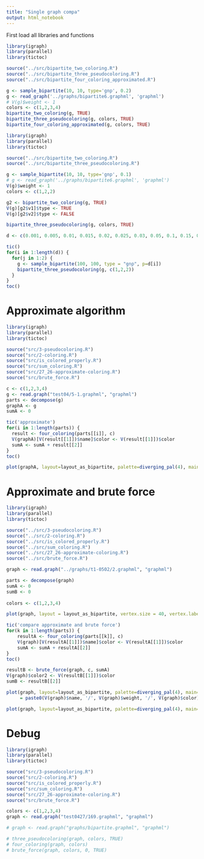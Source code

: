 ```yaml
---
title: "Single graph compa"
output: html_notebook
---
```


First load all libraries and functions

```r
library(igraph)
library(parallel)
library(tictoc)

source("../src/bipartite_two_coloring.R")
source("../src/bipartite_three_pseudocoloring.R")
source("../src/bipartite_four_coloring_approximated.R")

g <- sample_bipartite(10, 10, type='gnp', 0.2)
g <- read_graph('../graphs/bipartite6.graphml', 'graphml')
# V(g)$weight <- 1
colors <- c(1,2,3,4)
bipartite_two_coloring(g, TRUE)
bipartite_three_pseudocoloring(g, colors, TRUE)
bipartite_four_coloring_approximated(g, colors, TRUE)
```
```r
library(igraph)
library(parallel)
library(tictoc)

source("../src/bipartite_two_coloring.R")
source("../src/bipartite_three_pseudocoloring.R")

g <- sample_bipartite(10, 10, type='gnp', 0.1)
# g <- read_graph('../graphs/bipartite6.graphml', 'graphml')
V(g)$weight <- 1
colors <- c(1,2,2)

g2 <- bipartite_two_coloring(g, TRUE)
V(g)[g2$v1]$type <- TRUE
V(g)[g2$v2]$type <- FALSE

bipartite_three_pseudocoloring(g, colors, TRUE)
```
```r
d <- c(0.001, 0.005, 0.01, 0.015, 0.02, 0.025, 0.03, 0.05, 0.1, 0.15, 0.2)

tic()
for(i in 1:length(d)) {
  for(j in 1:2) {
    g <- sample_bipartite(100, 100, type = "gnp", p=d[i])
    bipartite_three_pseudocoloring(g, c(1,2,2))
  }
}
toc()
```
# Approximate algorithm

```r
library(igraph)
library(parallel)
library(tictoc)

source("src/3-pseudocoloring.R")
source("src/2-coloring.R")
source("src/is_colored_properly.R")
source("src/sum_coloring.R")
source("src/27_26-approximate-coloring.R")
source("src/brute_force.R")

c <- c(1,2,3,4)
g <- read.graph("test04/5-1.graphml", "graphml")
parts <- decompose(g)
graphA <- g
sumA <- 0

tic('approximate')
for(i in 1:length(parts)) {
  result <- four_coloring(parts[[i]], c)
  V(graphA)[V(result[[1]])$name]$color <- V(result[[1]])$color
  sumA <- sumA + result[[2]]
}
toc()

plot(graphA, layout=layout_as_bipartite, palette=diverging_pal(4), main=paste0('approximate: ', sumA), vertex.size=40, vertex.label.cex=1, vertex.label = paste0(V(graphA)$name, '/', V(graphA)$weight, '/', V(graphA)$color))
```

# Approximate and brute force

```r
library(igraph)
library(parallel)
library(tictoc)

source("../src/3-pseudocoloring.R")
source("../src/2-coloring.R")
source("../src/is_colored_properly.R")
source("../src/sum_coloring.R")
source("../src/27_26-approximate-coloring.R")
source("../src/brute_force.R")

graph <- read.graph("../graphs/t1-0502/2.graphml", "graphml")

parts <- decompose(graph)
sumA <- 0
sumB <- 0
   
colors <- c(1,2,3,4)

plot(graph, layout = layout_as_bipartite, vertex.size = 40, vertex.label.cex = 1, vertex.label = paste0(V(graph)$name, '/', V(graph)$weight), vertex.color = 'orange')

tic('compare approximate and brute force')
for(k in 1:length(parts)) {
    resultA <- four_coloring(parts[[k]], c)
    V(graph)[V(resultA[[1]])$name]$color <- V(resultA[[1]])$color
    sumA <- sumA + resultA[[2]]
}
toc()

resultB <- brute_force(graph, c, sumA)
V(graph)$color2 <- V(resultB[[1]])$color
sumB <- resultB[[2]]

plot(graph, layout=layout_as_bipartite, palette=diverging_pal(4), main=paste0('approximate:', sumA), vertex.size=40, vertex.label.cex=1, vertex.label
     = paste0(V(graph)$name, '/', V(graph)$weight, '/', V(graph)$color), vertex.color = V(graph)$color)

plot(graph, layout=layout_as_bipartite, palette=diverging_pal(4), main=paste0('brute force:', sumB), vertex.size=40, vertex.label.cex=1, vertex.label = paste0(V(graph)$name, '/', V(graph)$weight, '/', V(graph)$color2), vertex.color = V(graph)$color2)

```

# Debug

```r
library(igraph)
library(parallel)
library(tictoc)

source("src/3-pseudocoloring.R")
source("src/2-coloring.R")
source("src/is_colored_properly.R")
source("src/sum_coloring.R")
source("src/27_26-approximate-coloring.R")
source("src/brute_force.R")

colors <- c(1,2,3,4)
graph <- read.graph("test0427/169.graphml", "graphml")

# graph <- read.graph("graphs/bipartite.graphml", "graphml")

# three_pseudocoloring(graph, colors, TRUE)
# four_coloring(graph, colors)
# brute_force(graph, colors, 0, TRUE)

```


